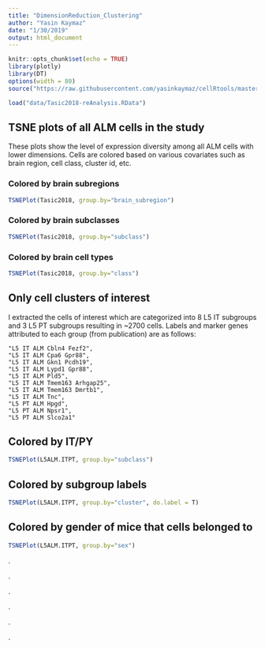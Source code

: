 ```yaml
---
title: "DimensionReduction_Clustering"
author: "Yasin Kaymaz"
date: "1/30/2019"
output: html_document
---
```


```r
knitr::opts_chunk$set(echo = TRUE)
library(plotly)
library(DT)
options(width = 80)
source("https://raw.githubusercontent.com/yasinkaymaz/cellRtools/master/main/functions.R")
```




```r

load("data/Tasic2018-reAnalysis.RData")
```

## TSNE plots of **all ALM** cells in the study 

These plots show the level of expression diversity among all ALM cells with lower dimensions. Cells are colored based on various covariates such as brain region, cell class, cluster id, etc.

### Colored by brain subregions
```r
TSNEPlot(Tasic2018, group.by="brain_subregion")
```

### Colored by brain subclasses
```r
TSNEPlot(Tasic2018, group.by="subclass")
```

### Colored by brain cell types
```r
TSNEPlot(Tasic2018, group.by="class")
```

## **Only cell clusters of interest**

I extracted the cells of interest which are categorized into 8 L5 IT subgroups and 3 L5 PT subgroups resulting in ~2700 cells. Labels and marker genes attributed to each group (from publication) are as follows:

    "L5 IT ALM Cbln4 Fezf2",
    "L5 IT ALM Cpa6 Gpr88",
    "L5 IT ALM Gkn1 Pcdh19",
    "L5 IT ALM Lypd1 Gpr88",
    "L5 IT ALM Pld5",
    "L5 IT ALM Tmem163 Arhgap25",
    "L5 IT ALM Tmem163 Dmrtb1",
    "L5 IT ALM Tnc",
    "L5 PT ALM Hpgd",
    "L5 PT ALM Npsr1",
    "L5 PT ALM Slco2a1"


## Colored by IT/PY

```r
TSNEPlot(L5ALM.ITPT, group.by="subclass")
```

## Colored by subgroup labels

```r
TSNEPlot(L5ALM.ITPT, group.by="cluster", do.label = T)
```

## Colored by gender of mice that cells belonged to

```r
TSNEPlot(L5ALM.ITPT, group.by="sex")
```




.

.

.

.

.

.
